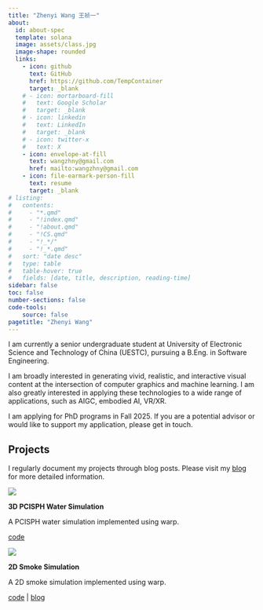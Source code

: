 ```yaml
---
title: "Zhenyi Wang 王祯一"
about:
  id: about-spec
  template: solana
  image: assets/class.jpg
  image-shape: rounded
  links:
    - icon: github
      text: GitHub
      href: https://github.com/TempContainer
      target: _blank
    # - icon: mortarboard-fill
    #   text: Google Scholar
    #   target: _blank
    # - icon: linkedin
    #   text: LinkedIn
    #   target: _blank
    # - icon: twitter-x
    #   text: X
    - icon: envelope-at-fill
      text: wangzhny@gmail.com
      href: mailto:wangzhny@gmail.com
    - icon: file-earmark-person-fill
      text: resume
      target: _blank
# listing:
#   contents:
#     - "*.qmd"
#     - "!index.qmd"
#     - "!about.qmd"
#     - "!CS.qmd"
#     - "!_*/"
#     - "!_*.qmd"
#   sort: "date desc"
#   type: table
#   table-hover: true
#   fields: [date, title, description, reading-time]
sidebar: false
toc: false
number-sections: false
code-tools:
    source: false
pagetitle: "Zhenyi Wang"
---
```


::: {#about-spec}

I am currently a senior undergraduate student at University of Electronic Science and Technology of China (UESTC), pursuing a B.Eng. in Software Engineering.

I am broadly interested in generating vivid, realistic, and interactive visual content at the intersection of computer graphics and machine learning. I am also greatly interested in applying these technologies to a wide range of applications, such as AIGC, embodied AI, VR/XR.

::: {.callout-important appearance="simple"}
I am applying for PhD programs in Fall 2025. If you are a potential advisor or would like to support my application, please get in touch.
:::
:::

<!-- ## Publications

::: {.pub-item}
![](assets/class.jpg)

::: {.pub-content}
**A Convex Formulation of Material Points and Rigid Bodies with GPU-Accelerated Async-Coupling for Interactive Simulation**

[Chang Yu](link)\*, **Wenxin Du**\* (equal contributions), [Zeshun Zong](link), [Alejandro Castro](link), Chenfanfu Jiang, Xuchen Han

*IEEE/RSJ International Conference on Intelligent Robots and Systems (IROS), 2025* 

[preprint](link) | [code](link) | [video](link)
:::
::: -->

## Projects

I regularly document my projects through blog posts. Please visit my [blog](blog.qmd) for more detailed information.

::: {.pub-item}
![](assets/sph_teaser.png)

::: {.pub-content}
**3D PCISPH Water Simulation**

A PCISPH water simulation implemented using warp.

[code](https://github.com/TempContainer/simple-fluid)
:::
:::

::: {.pub-item}
![](assets/smoke_teaser.png)

::: {.pub-content}
**2D Smoke Simulation**

A 2D smoke simulation implemented using warp.

[code](https://github.com/TempContainer/simple-fluid) | [blog](blogs/smoke_sim.qmd)
:::
:::